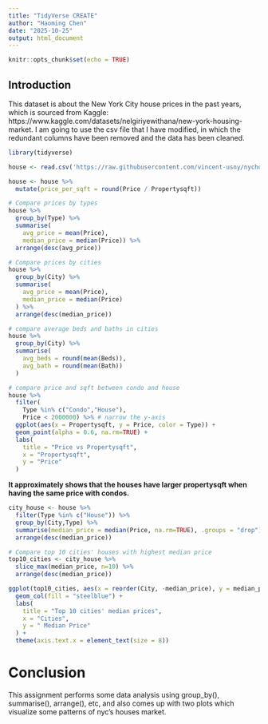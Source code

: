 ---
title: "TidyVerse CREATE"
author: "Haoming Chen"
date: "2025-10-25"
output: html_document
---

```{r setup, include=FALSE}
knitr::opts_chunk$set(echo = TRUE)
```

## Introduction

This dataset is about the New York City house prices in the past years, which is sourced from Kaggle: https://www.kaggle.com/datasets/nelgiriyewithana/new-york-housing-market.  I am going to use the csv file that I have modified, in which the redundant columns have been removed and the data has been cleaned.

```{r}
library(tidyverse)

house <- read.csv('https://raw.githubusercontent.com/vincent-usny/nychouse/refs/heads/main/nychouse.csv')

house <- house %>%
  mutate(price_per_sqft = round(Price / Propertysqft))

# Compare prices by types
house %>%
  group_by(Type) %>%
  summarise(
    avg_price = mean(Price),
    median_price = median(Price)) %>%
  arrange(desc(avg_price))
```


```{r}
# Compare prices by cities
house %>%
  group_by(City) %>%
  summarise(
    avg_price = mean(Price),
    median_price = median(Price)
  ) %>%
  arrange(desc(median_price))
```

```{r}
# compare average beds and baths in cities
house %>%
  group_by(City) %>%
  summarise(
    avg_beds = round(mean(Beds)),
    avg_bath = round(mean(Bath))
  ) 
```

```{r}
# compare price and sqft between condo and house
house %>%
  filter(
    Type %in% c("Condo","House"),
    Price < 2000000) %>% # narrow the y-axis
  ggplot(aes(x = Propertysqft, y = Price, color = Type)) +
  geom_point(alpha = 0.6, na.rm=TRUE) +
  labs(
    title = "Price vs Propertysqft",
    x = "Propertysqft",
    y = "Price"
  )
```

**It approximately shows that the houses have larger propertysqft when having the same price with condos.**

```{r}
city_house <- house %>%
  filter(Type %in% c("House")) %>%
  group_by(City,Type) %>%
  summarise(median_price = median(Price, na.rm=TRUE), .groups = "drop") %>%
  arrange(desc(median_price))
```

```{r}
# Compare top 10 cities' houses with highest median price
top10_cities <- city_house %>%
  slice_max(median_price, n=10) %>%
  arrange(desc(median_price))

ggplot(top10_cities, aes(x = reorder(City, -median_price), y = median_price)) +
  geom_col(fill = "steelblue") +
  labs(
    title = "Top 10 cities' median prices",
    x = "Cities",
    y = " Median Price"
  ) +
  theme(axis.text.x = element_text(size = 8))
```


# Conclusion

This assignment performs some data analysis using group_by(), summarise(), 
arrange(), etc, and also comes up with two plots which visualize some patterns
of nyc's houses market.
